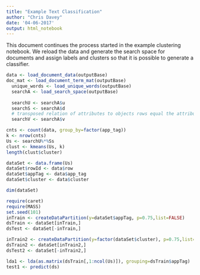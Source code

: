 ```yaml
---
title: "Example Text Classification"
author: "Chris Davey"
date: '04-06-2017'
output: html_notebook
---
```

This document continues the process started in the example clustering notebook. We reload the data and generate the search space for documents and assign labels and clusters so that it is possible to generate a classifier.


```r
data <- load_document_data(outputBase)
doc_mat <- load_document_term_mat(outputBase)
  unique_words <- load_unique_words(outputBase)
  searchA <- load_search_space(outputBase)
  
  searchU <- searchA$u
  searchS <- searchA$d
  # transposed relation of attributes to objects rows equal the attributes
  searchV <- searchA$v

cnts <- count(data, group_by=factor(app_tag))
k <- nrow(cnts)
Us <- searchU%*%Ss
clust <- kmeans(Us, k)
length(clust$cluster)

dataSet <- data.frame(Us)
dataSet$rowId <- data$row
dataSet$appTag <- data$app_tag
dataSet$cluster <- data$cluster

dim(dataSet)

require(caret)
require(MASS)
set.seed(101)
inTrain <- createDataPartition(y=dataSet$appTag, p=0.75,list=FALSE)
dsTrain <- dataSet[inTrain,]
dsTest <- dataSet[-inTrain,]

inTrain2 <- createDataPartition(y=factor(dataSet$cluster), p=0.75,list=FALSE)
dsTrain2 <- dataSet[inTrain2,]
dsTest2 <- dataSet[-inTrain2,]

lda1 <- lda(as.matrix(dsTrain[,1:ncol(Us)]), grouping=dsTrain$appTag)
test1 <- predict(ds)
```

